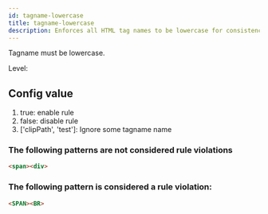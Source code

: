 ```yaml
---
id: tagname-lowercase
title: tagname-lowercase
description: Enforces all HTML tag names to be lowercase for consistency and standards compliance.
---
```



Tagname must be lowercase.

Level: <Badge text="Error" variant="danger" />

## Config value

1. true: enable rule
2. false: disable rule
3. ['clipPath', 'test']: Ignore some tagname name

### The following patterns are **not** considered rule violations

```html
<span><div>
```

### The following pattern is considered a rule violation:

```html
<SPAN><BR>
```
